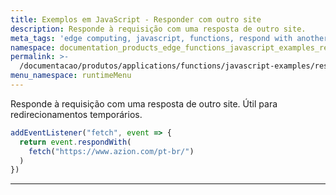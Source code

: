 ```yaml
---
title: Exemplos em JavaScript - Responder com outro site
description: Responde à requisição com uma resposta de outro site.
meta_tags: 'edge computing, javascript, functions, respond with another site'
namespace: documentation_products_edge_functions_javascript_examples_respond_another_site
permalink: >-
  /documentacao/produtos/applications/functions/javascript-examples/respond-site/
menu_namespace: runtimeMenu
---
```


Responde à requisição com uma resposta de outro site. Útil para redirecionamentos temporários.

```js
addEventListener("fetch", event => {
  return event.respondWith(
    fetch("https://www.azion.com/pt-br/")
  )
})
```





---

